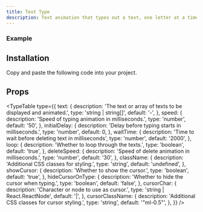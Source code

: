 ```yaml
---
title: Text Type
description: Text animation that types out a text, one letter at a time.
---
```


<References>
<Reference label="Fancy Components" link="https://www.fancycomponents.dev/docs/components/text/typewriter" />
</References>

### Example

<ComponentCollapse
  name="text-type-demo"
  hasReTrigger
/>

## Installation

<Steps>
<Step>Copy and paste the following code into your project.</Step>
<ComponentBase name="text-type-base" />
</Steps>

## Props

<TypeTable
  type={{
    text: {
      description:
        'The text or array of texts to be displayed and animated.',
      type: 'string | string[]',
      default: '-',
    },
    speed: {
      description:
        'Speed of typing animation in milliseconds.',
      type: 'number',
      default: '50',
    },
    initialDelay: {
      description:
        'Delay before typing starts in milliseconds.',
      type: 'number',
      default: 0,
    },
    waitTime: {
      description:
        'Time to wait before deleting text in milliseconds',
      type: 'number',
      default: '2000',
    },
    loop: {
      description:
        'Whether to loop through the texts.',
      type: 'boolean',
      default: 'true',
    },
    deleteSpeed: {
      description:
        'Speed of delete animation in milliseconds.',
      type: 'number',
      default: '30',
    },
    className: {
      description:
        'Additional CSS classes for styling.',
      type: 'string',
      default: 'undefined',
    },
    showCursor: {
      description:
        'Whether to show the cursor.',
      type: 'boolean',
      default: 'true',
    },
    hideCursorOnType: {
      description:
        'Whether to hide the cursor when typing.',
      type: 'boolean',
      default: 'false',
    },
    cursorChar: {
      description:
        'Character or node to use as cursor.',
      type: 'string | React.ReactNode',
      default: '|',
    },
    cursorClassName: {
      description:
        'Additional CSS classes for cursor styling.',
      type: 'string',
      default: '"ml-0.5"',
    },
  }}
/>

